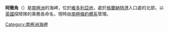 {{unreferenced|time=2013-10-27T04:43:57+00:00}}
'''阿徹角'''（{{lang-en|Cape Archer}}）是[[南極洲|南極洲]]的海岬，位於[[維多利亞地|維多利亞地]]，處於[[格蘭納特港|格蘭納特港]]入口處的北部，以[[英國|英國]]探險隊的乘務長命名，現時由[[南極條約體系|南極條約體系]]管理。
{{coord|76|51|S|162|52|E|display=title}}

{{DEFAULTSORT:Cape Archer}}
[[Category:南極洲海岬|Category:南極洲海岬]]


{{ScottCoast-geo-stub}}